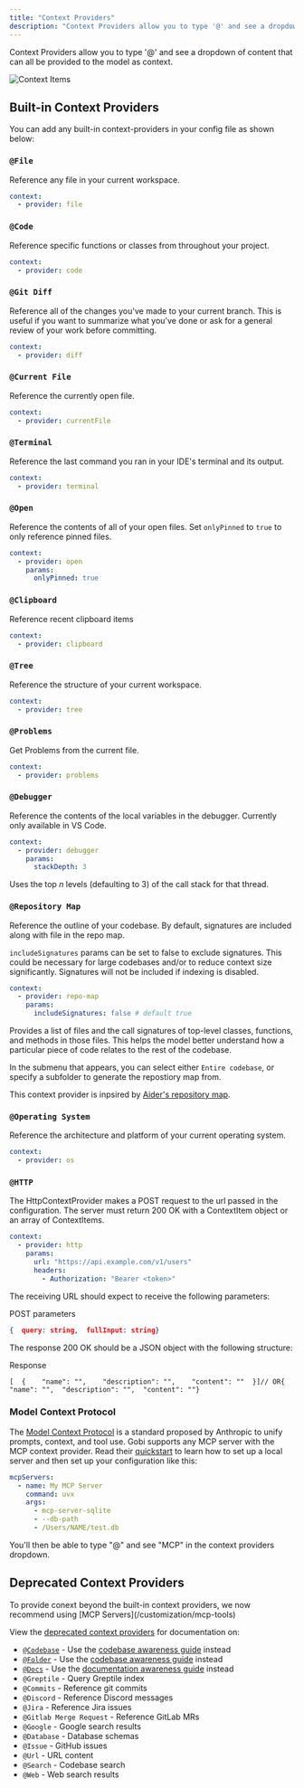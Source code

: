 ```yaml
---
title: "Context Providers"
description: "Context Providers allow you to type '@' and see a dropdown of content that can all be provided to the model as context."
---
```


Context Providers allow you to type '@' and see a dropdown of content that can all be provided to the model as context.

![Context Items](/images/customize/images/context-provider-example-0c96ff77286fa970b23dddfdc1fa986a.png)

## Built-in Context Providers

You can add any built-in context-providers in your config file as shown below:

### `@File`

Reference any file in your current workspace.

```yaml config.yaml
context:
  - provider: file
```

### `@Code`

Reference specific functions or classes from throughout your project.

```yaml config.yaml
context:
  - provider: code
```

### `@Git Diff`

Reference all of the changes you've made to your current branch. This is useful if you want to summarize what you've done or ask for a general review of your work before committing.

```yaml config.yaml
context:
  - provider: diff
```

### `@Current File`

Reference the currently open file.

```yaml config.yaml
context:
  - provider: currentFile
```

### `@Terminal`

Reference the last command you ran in your IDE's terminal and its output.

```yaml config.yaml
context:
  - provider: terminal
```

### `@Open`

Reference the contents of all of your open files. Set `onlyPinned` to `true` to only reference pinned files.

```yaml config.yaml
context:
  - provider: open
    params:
      onlyPinned: true
```

### `@Clipboard`

Reference recent clipboard items

```yaml config.yaml
context:
  - provider: clipboard
```

### `@Tree`

Reference the structure of your current workspace.

```yaml config.yaml
context:
  - provider: tree
```

### `@Problems`

Get Problems from the current file.

```yaml config.yaml
context:
  - provider: problems
```

### `@Debugger`

Reference the contents of the local variables in the debugger. Currently only available in VS Code.

```yaml config.yaml
context:
  - provider: debugger
    params:
      stackDepth: 3
```

Uses the top _n_ levels (defaulting to 3) of the call stack for that thread.

### `@Repository Map`

Reference the outline of your codebase. By default, signatures are included along with file in the repo map.

`includeSignatures` params can be set to false to exclude signatures. This could be necessary for large codebases and/or to reduce context size significantly. Signatures will not be included if indexing is disabled.

```yaml config.yaml
context:
  - provider: repo-map
    params:
      includeSignatures: false # default true
```

Provides a list of files and the call signatures of top-level classes, functions, and methods in those files. This helps the model better understand how a particular piece of code relates to the rest of the codebase.

In the submenu that appears, you can select either `Entire codebase`, or specify a subfolder to generate the repostiory map from.

This context provider is inpsired by [Aider's repository map](https://aider.chat/2023/10/22/repomap.html).

### `@Operating System`

Reference the architecture and platform of your current operating system.

```yaml config.yaml
context:
  - provider: os
```

### `@HTTP`

The HttpContextProvider makes a POST request to the url passed in the configuration. The server must return 200 OK with a ContextItem object or an array of ContextItems.

```yaml config.yaml
context:
  - provider: http
    params:
      url: "https://api.example.com/v1/users"
      headers:
        - Authorization: "Bearer <token>"
```

The receiving URL should expect to receive the following parameters:

POST parameters

```json
{  query: string,  fullInput: string}
```

The response 200 OK should be a JSON object with the following structure:

Response

```
[  {    "name": "",    "description": "",    "content": ""  }]// OR{  "name": "",  "description": "",  "content": ""}
```

### Model Context Protocol

The [Model Context Protocol](https://modelcontextprotocol.io/introduction) is a standard proposed by Anthropic to unify prompts, context, and tool use. Gobi supports any MCP server with the MCP context provider. Read their [quickstart](https://modelcontextprotocol.io/quickstart) to learn how to set up a local server and then set up your configuration like this:

```yaml config.yaml
mcpServers:
  - name: My MCP Server
    command: uvx
    args:
      - mcp-server-sqlite
      - --db-path
      - /Users/NAME/test.db
```

You'll then be able to type "@" and see "MCP" in the context providers dropdown.

## Deprecated Context Providers

<Note>
  To provide conext beyond the built-in context providers, we now recommend
  using [MCP Servers](/customization/mcp-tools)
</Note>

View the [deprecated context providers](/reference/deprecated-context-providers) for documentation on:

- [`@Codebase`](/reference/deprecated-codebase) - Use the [codebase awareness guide](/guides/codebase-documentation-awareness) instead
- [`@Folder`](/reference/deprecated-codebase) - Use the [codebase awareness guide](/guides/codebase-documentation-awareness) instead
- [`@Docs`](/reference/deprecated-docs) - Use the [documentation awareness guide](/guides/codebase-documentation-awareness) instead
- `@Greptile` - Query Greptile index
- `@Commits` - Reference git commits
- `@Discord` - Reference Discord messages
- `@Jira` - Reference Jira issues
- `@Gitlab Merge Request` - Reference GitLab MRs
- `@Google` - Google search results
- `@Database` - Database schemas
- `@Issue` - GitHub issues
- `@Url` - URL content
- `@Search` - Codebase search
- `@Web` - Web search results
